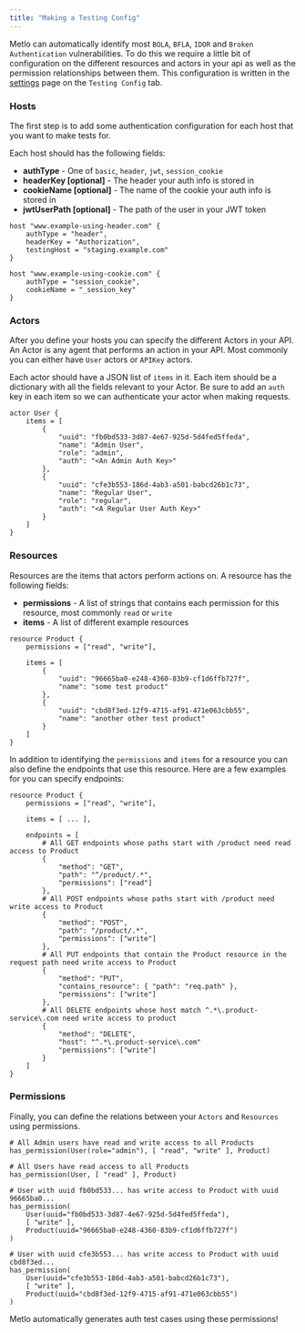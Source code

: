 ```yaml
---
title: "Making a Testing Config"
---
```


Metlo can automatically identify most `BOLA`, `BFLA`, `IDOR` and `Broken Authentication` vulnerabilities.
To do this we require a little bit of configuration on the different resources and actors in your api as well as the permission relationships between them.
This configuration is written in the [settings](https://app.metlo.com/settings?tab=testing-config) page on the `Testing Config` tab.

### Hosts

The first step is to add some authentication configuration for each host that you want to make tests for.

Each host should has the following fields:

- **authType** - One of `basic`, `header`, `jwt`, `session_cookie`
- **headerKey \[optional\]** \- The header your auth info is stored in
- **cookieName \[optional\]** \- The name of the cookie your auth info is stored in
- **jwtUserPath \[optional\]** \- The path of the user in your JWT token

```hcl
host "www.example-using-header.com" {
    authType = "header",
    headerKey = "Authorization",
    testingHost = "staging.example.com"
}

host "www.example-using-cookie.com" {
    authType = "session_cookie",
    cookieName = "_session_key"
}
```

### Actors

After you define your hosts you can specify the different Actors in your API. An Actor is any agent that performs an action in your API.
Most commonly you can either have `User` actors or `APIKey` actors.

Each actor should have a JSON list of `items` in it. Each item should be a dictionary with all the fields relevant to your Actor.
Be sure to add an `auth` key in each item so we can authenticate your actor when making requests.

```hcl
actor User {
    items = [
        {
            "uuid": "fb0bd533-3d87-4e67-925d-5d4fed5ffeda",
            "name": "Admin User",
            "role": "admin",
            "auth": "<An Admin Auth Key>"
        },
        {
            "uuid": "cfe3b553-186d-4ab3-a501-babcd26b1c73",
            "name": "Regular User",
            "role": "regular",
            "auth": "<A Regular User Auth Key>"
        }
    ]
} 

```

### Resources

Resources are the items that actors perform actions on. A resource has the following fields:

- **permissions** - A list of strings that contains each permission for this resource, most commonly `read` or `write`
- **items** - A list of different example resources

```hcl
resource Product {
    permissions = ["read", "write"],

    items = [
        {
            "uuid": "96665ba0-e248-4360-83b9-cf1d6ffb727f",
            "name": "some test product"
        },
        {
            "uuid": "cbd8f3ed-12f9-4715-af91-471e063cbb55",
            "name": "another other test product"
        }
    ]
} 
```

In addition to identifying the `permissions` and `items` for a resource you can also define the endpoints that use this resource.
Here are a few examples for you can specify endpoints:

```hcl
resource Product {
    permissions = ["read", "write"],

    items = [ ... ],

    endpoints = [
        # All GET endpoints whose paths start with /product need read access to Product
        {
            "method": "GET",
            "path": "^/product/.*",
            "permissions": ["read"]
        },
        # All POST endpoints whose paths start with /product need write access to Product
        {
            "method": "POST",
            "path": "/product/.*",
            "permissions": ["write"]
        },
        # All PUT endpoints that contain the Product resource in the request path need write access to Product
        {
            "method": "PUT",
            "contains_resource": { "path": "req.path" },
            "permissions": ["write"]
        },
        # All DELETE endpoints whose host match ^.*\.product-service\.com need write access to product
        {
            "method": "DELETE",
            "host": "^.*\.product-service\.com"
            "permissions": ["write"]
        }
    ] 
} 
```

### Permissions

Finally, you can define the relations between your `Actors` and `Resources` using permissions.

```hcl
# All Admin users have read and write access to all Products
has_permission(User(role="admin"), [ "read", "write" ], Product)

# All Users have read access to all Products
has_permission(User, [ "read" ], Product)

# User with uuid fb0bd533... has write access to Product with uuid 96665ba0...
has_permission(
    User(uuid="fb0bd533-3d87-4e67-925d-5d4fed5ffeda"),
    [ "write" ],
    Product(uuid="96665ba0-e248-4360-83b9-cf1d6ffb727f")
)

# User with uuid cfe3b553... has write access to Product with uuid cbd8f3ed...
has_permission(
    User(uuid="cfe3b553-186d-4ab3-a501-babcd26b1c73"),
    [ "write" ],
    Product(uuid="cbd8f3ed-12f9-4715-af91-471e063cbb55")
)
```

Metlo automatically generates auth test cases using these permissions!
